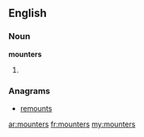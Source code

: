 ==English==

===Noun===
'''mounters'''

# {{plural of|[[mounter]]}}

===Anagrams===
* [[remounts#English|remounts]]

[[ar:mounters]]
[[fr:mounters]]
[[my:mounters]]